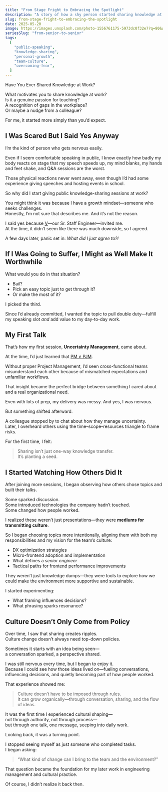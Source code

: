```yaml
---
title: "From Stage Fright to Embracing the Spotlight"
description: "A story of how a shy person started sharing knowledge at work"
slug: from-stage-fright-to-embracing-the-spotlight
date: 2025-05-20
image: https://images.unsplash.com/photo-1556761175-5973dc0f32e7?q=80&w=1632&auto=format&fit=crop&ixlib=rb-4.1.0&ixid=M3wxMjA3fDB8MHxwaG90by1wYWdlfHx8fGVufDB8fHx8fA%3D%3D
seriesSlug: "from-senior-to-senior"
tags:
  [
    "public-speaking",
    "knowledge-sharing",
    "personal-growth",
    "team-culture",
    "overcoming-fear",
  ]
---
```


Have You Ever Shared Knowledge at Work?

What motivates you to share knowledge at work?  
Is it a genuine passion for teaching?  
A recognition of gaps in the workplace?  
Or maybe a nudge from a colleague?

For me, it started more simply than you’d expect.


## I Was Scared But I Said Yes Anyway

I’m the kind of person who gets nervous easily.

Even if I seem comfortable speaking in public, I know exactly how badly my body reacts on stage that my speech speeds up, my mind blanks, my hands and feet shake, and Q&A sessions are the worst.

Those physical reactions never went away, even though I’d had some experience giving speeches and hosting events in school.

So why did I start giving public knowledge-sharing sessions at work?

You might think it was because I have a growth mindset—someone who seeks challenges.  
Honestly, I’m not sure that describes me. And it’s not the reason.

I said yes because [V](/en/posts/how-to-steal-from-the-most-expensive-engineer)—our Sr. Staff Engineer—invited me.  
At the time, it didn’t seem like there was much downside, so I agreed.

A few days later, panic set in: *What did I just agree to?!*


## If I Was Going to Suffer, I Might as Well Make It Worthwhile

What would you do in that situation?

- Bail?  
- Pick an easy topic just to get through it?  
- Or make the most of it?

I picked the third.

Since I’d already committed, I wanted the topic to pull double duty—fulfill my speaking slot *and* add value to my day-to-day work.


## My First Talk

That’s how my first session, **Uncertainty Management**, came about.

At the time, I’d just learned that [PM ≠ PJM](/en/posts/pm-is-not-pjm).

Without proper Project Management, I’d seen cross-functional teams misunderstand each other because of mismatched expectations and unfamiliar workflows.

That insight became the perfect bridge between something I cared about and a real organizational need.

Even with lots of prep, my delivery was messy. And yes, I was nervous.

But something shifted afterward.

A colleague stopped by to chat about how they manage uncertainty.  
Later, I overheard others using the time–scope–resources triangle to frame risks.

For the first time, I felt:

> Sharing isn’t just one-way knowledge transfer.  
> It’s planting a seed.


## I Started Watching How Others Did It

After joining more sessions, I began observing how others chose topics and built their talks.

Some sparked discussion.  
Some introduced technologies the company hadn’t touched.  
Some changed how people worked.

I realized these weren’t just presentations—they were **mediums for transmitting culture**.

So I began choosing topics more intentionally, aligning them with both my responsibilities and my vision for the team’s culture:

- DX optimization strategies  
- Micro-frontend adoption and implementation  
- What defines a _senior engineer_  
- Tactical paths for frontend performance improvements  

They weren’t just knowledge dumps—they were tools to explore how we could make the environment more supportive and sustainable.

I started experimenting:

- What framing influences decisions?  
- What phrasing sparks resonance?


## Culture Doesn’t Only Come from Policy

Over time, I saw that sharing creates ripples.  
Culture change doesn’t always need top-down policies.

Sometimes it starts with an idea being seen—  
a conversation sparked, a perspective shared.

I was still nervous every time, but I began to enjoy it.  
Because I could see how those ideas lived on—fueling conversations, influencing decisions, and quietly becoming part of how people worked.

That experience showed me:

> Culture doesn’t have to be imposed through rules.  
> It can grow organically—through conversation, sharing, and the flow of ideas.

It was the first time I experienced cultural shaping—  
not through authority, not through process—  
but through one talk, one message, seeping into daily work.

<Spacer />

Looking back, it was a turning point.

I stopped seeing myself as just someone who completed tasks.  
I began asking:

> “What kind of change can I bring to the team and the environment?”

That question became the foundation for my later work in engineering management and cultural practice.

Of course, I didn’t realize it back then.
